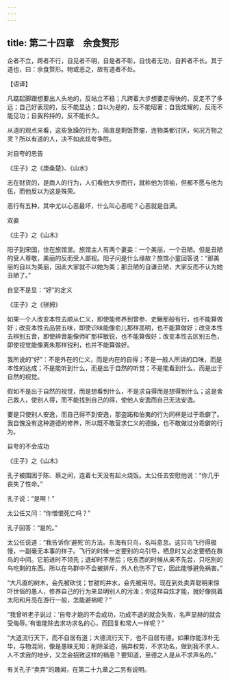 ```yaml
---
---
---
```

title: 第二十四章　余食赘形
---




企者不立，跨者不行，自见者不明，自是者不彰，自伐者无功，自矜者不长。其于道也，曰：余食赘形。物或恶之，故有道者不处。

【语译】

凡踮起脚跟想要出人头地的，反站立不稳；凡跨着大步想要走得快的，反走不了多远；自己好表现的，反不能显达；自以为是的，反不能昭著；自我炫耀的，反而不能见功；自我矜持的，反不能长久。

从道的观点来看，这些急躁的行为，简直是剩饭赘瘤，连物类都讨厌，何况万物之灵？所以有道的人，决不如此炫夸争胜。

对自夸的忠告

《庄子》之《庚桑楚》、《山水》

志在财货的，是商人的行为，人们看他大步而行，就称他为领袖，但都不愿与他为伍，而他反以为这是殊荣。

恶行有五种，其中尤以心恶最坏，什么叫心恶呢？心恶就是自满。

双妾

《庄子》之《山木》

阳子到宋国，住在旅馆里。旅馆主人有两个妻妾：一个美丽，一个丑陋。但是丑陋的受人尊敬，美丽的反而受人鄙视。阳子问是什么缘故？旅馆小童回答说：“那美丽的自以为美丽，因此大家就不以她为美；那丑陋的自谦丑陋，大家反而不认为她丑陋了。”

自显不是显：“好”的定义

《庄子》之《骈拇》

如果一个人改变本性去顺从仁义，即使能修养到曾参、史鳅那般有行，也不能算做好；改变本性去品尝五味，即使识味能像俞儿那样高明，也不能算做好；改变本性去辨别五音，即使辨音能像师旷那样敏锐，也不能算做好；改变本性去区别五色，即使视觉能像离朱那样锐利，也并不能算做好。

我所说的“好”：不是外在的仁义，而是内在的自得；不是一般人所讲的口味，而是本性的达成；不是能听到什么，而是出于自然的听觉；不是能看到什么，而是出于自然的视觉。

假如不是出于自然的视觉，而是想看到什么，不是求自得而是想得到什么；这是舍己救人，使别人得，而不能找到自己的得，使他人安逸而自己无法安逸。

要是只使别人安逸，而自己得不到安逸，那盗跖和伯夷的行为同样是过于乖僻了。我自愧没有这种道德的修养，所以既不敢营求仁义的德操，也不敢做过分乖僻的行为。

自夸的不会成功

《庄子》之《山木》

孔子被围困于陈、蔡之间，连着七天没有起火烧饭。太公任去安慰他说：“你几乎丧失了性命。”

孔子说：“是啊！”

太公任又问：“你憎恨死亡吗？”

孔子回答：“是的。”

太公任说道：“我告诉你‘避死’的方法。东海有只鸟，名叫意怠。这只鸟飞行得极慢，一副毫无本事的样子。飞行的时候一定要别的鸟引导，栖息时又必定要栖在群鸟的中间。它前进时不领先；退却时不居后；吃东西的时候从来不先尝，只吃别的鸟吃剩的东西。所以在鸟群中不会被排斥，外人也伤不了它，因此能够避免祸害。”

“大凡直的树木，会先被砍伐；甘甜的井水，会先被用尽。现在到处卖弄聪明来惊吓世俗的愚人，修养自己的行为来显明别人的污浊；你这样自炫才能，就好像挑着太阳和月亮在游行一般，怎能避祸呢？”

“我曾听老子说过：‘自夸才能的不会成功，功成不退的就会失败，名声显赫的就会受侮辱。’有谁能除去求功求名的心，而回复和常人一样呢？”

“大道流行天下，而不自居有道；大德流行天下，也不自居有德。如果你能淳朴无华，与物混同，像是愚昧无知；削除圣迹，捐弃权势，不求功名，做到我不求人、人不求我的地步，又怎会招致这样的祸患？要知道，至德之人是从不求声名的。”

有关孔子“卖弄”的趣闻，在第二十九章之二另有说明。
